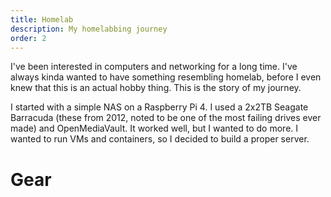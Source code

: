 ```yaml
---
title: Homelab
description: My homelabbing journey
order: 2
---
```


I've been interested in computers and networking for a long time. I've always kinda wanted to have something resembling homelab, before I even knew that this is an actual hobby thing. This is the story of my journey.

I started with a simple NAS on a Raspberry Pi 4. I used a 2x2TB Seagate Barracuda (these from 2012, noted to be one of the most failing drives ever made) and OpenMediaVault. It worked well, but I wanted to do more. I wanted to run VMs and containers, so I decided to build a proper server.

# Gear
